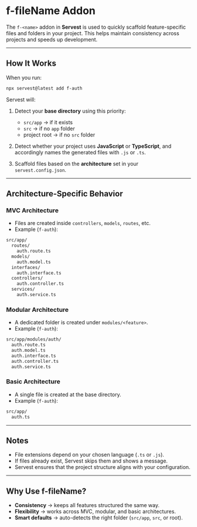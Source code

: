 # f-fileName Addon

The `f-<name>` addon in **Servest** is used to quickly scaffold feature-specific files and folders in your project.
This helps maintain consistency across projects and speeds up development.

---

## How It Works

When you run:

```bash
npx servest@latest add f-auth
```

Servest will:

1. Detect your **base directory** using this priority:
   - `src/app` → if it exists
   - `src` → if no `app` folder
   - project root → if no `src` folder

2. Detect whether your project uses **JavaScript** or **TypeScript**, and accordingly names the generated files with `.js` or `.ts`.

3. Scaffold files based on the **architecture** set in your `servest.config.json`.

---

## Architecture-Specific Behavior

### MVC Architecture

- Files are created inside `controllers`, `models`, `routes`, etc.
- Example (`f-auth`):

```bash
src/app/
  routes/
    auth.route.ts
  models/
    auth.model.ts
  interfaces/
    auth.interface.ts
  controllers/
    auth.controller.ts
  services/
    auth.service.ts
```

### Modular Architecture

- A dedicated folder is created under `modules/<feature>`.
- Example (`f-auth`):

```bash
src/app/modules/auth/
  auth.route.ts
  auth.model.ts
  auth.interface.ts
  auth.controller.ts
  auth.service.ts
```

### Basic Architecture

- A single file is created at the base directory.
- Example (`f-auth`):

```bash
src/app/
  auth.ts
```

---

## Notes

- File extensions depend on your chosen language (`.ts` or `.js`).
- If files already exist, Servest skips them and shows a message.
- Servest ensures that the project structure aligns with your configuration.

---

## Why Use f-fileName?

- **Consistency** → keeps all features structured the same way.
- **Flexibility** → works across MVC, modular, and basic architectures.
- **Smart defaults** → auto-detects the right folder (`src/app`, `src`, or root).
